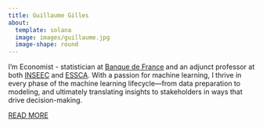 ```yaml
---
title: Guillaume Gilles
about:
  template: solana
  image: images/guillaume.jpg
  image-shape: round
---
```


I’m Economist - statistician at [Banque de France](https://www.banque-france.fr/en)
and an adjunct professor at both [INSEEC](https://www.inseec.com/en/)
and [ESSCA](https://www.essca.fr/en). With a passion for machine learning,
I thrive in every phase of the machine learning lifecycle—from data
preparation to modeling, and ultimately translating insights to
stakeholders in ways that drive decision-making.

[READ MORE](about.qmd)